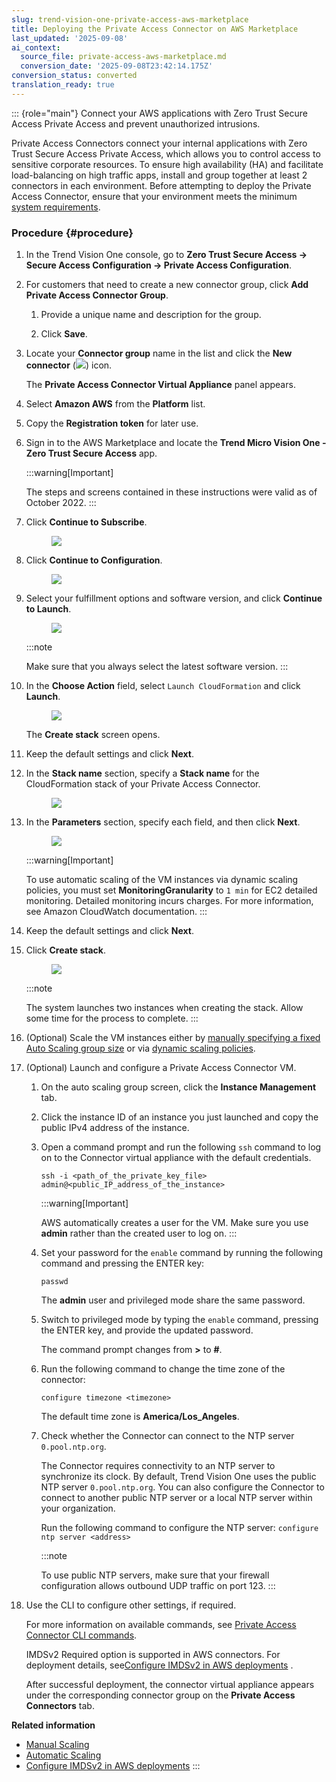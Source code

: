 ```yaml
---
slug: trend-vision-one-private-access-aws-marketplace
title: Deploying the Private Access Connector on AWS Marketplace
last_updated: '2025-09-08'
ai_context:
  source_file: private-access-aws-marketplace.md
  conversion_date: '2025-09-08T23:42:14.175Z'
conversion_status: converted
translation_ready: true
---
```


::: {role="main"}
Connect your AWS applications with Zero Trust Secure Access Private Access and prevent unauthorized intrusions.

Private Access Connectors connect your internal applications with Zero Trust Secure Access Private Access, which allows you to control access to sensitive corporate resources. To ensure high availability (HA) and facilitate load-balancing on high traffic apps, install and group together at least 2 connectors in each environment. Before attempting to deploy the Private Access Connector, ensure that your environment meets the minimum [system requirements](pa-connector-system-reqs.mdx).

### Procedure {#procedure}

1.  In the Trend Vision One console, go to **Zero Trust Secure Access → Secure Access Configuration → Private Access Configuration**.

2.  For customers that need to create a new connector group, click **Add Private Access Connector Group**.

    1.  Provide a unique name and description for the group.

    2.  Click **Save**.

3.  Locate your **Connector group** name in the list and click the **New connector** (![](/images/add_connector=683f3c84-a774-40c0-bd9b-4663fcd2b53f.webp)) icon.

    The **Private Access Connector Virtual Appliance** panel appears.

4.  Select **Amazon AWS** from the **Platform** list.

5.  Copy the **Registration token** for later use.

6.  Sign in to the AWS Marketplace and locate the **Trend Micro Vision One - Zero Trust Secure Access** app.

    :::warning[Important]

    The steps and screens contained in these instructions were valid as of October 2022.
    :::

7.  Click **Continue to Subscribe**.

    <figure>
    <img src="./images/awsMarketplaceSubscribe=20220701111112.webp" />
    </figure>

8.  Click **Continue to Configuration**.

    <figure>
    <img src="./images/awsMarketplaceContinueConfig=20220701111622.webp" />
    </figure>

9.  Select your fulfillment options and software version, and click **Continue to Launch**.

    <figure>
    <img src="./images/awsMarketplaceContinueLaunch=20220701112015.webp" />
    </figure>

    :::note

    Make sure that you always select the latest software version.
    :::

10. In the **Choose Action** field, select `Launch CloudFormation` and click **Launch**.

    <figure>
    <img src="./images/awsMarketplaceLaunch=20220701112254.webp" />
    </figure>

    The **Create stack** screen opens.

11. Keep the default settings and click **Next**.

12. In the **Stack name** section, specify a **Stack name** for the CloudFormation stack of your Private Access Connector.

    <figure>
    <img src="./images/awsMarketplaceNamesTags=20220701112431.webp" />
    </figure>

13. In the **Parameters** section, specify each field, and then click **Next**.

    <figure>
    <img src="./images/awsMarketplaceParameters=20220825171010.webp" />
    </figure>

    :::warning[Important]

    To use automatic scaling of the VM instances via dynamic scaling policies, you must set **MonitoringGranularity** to `1 min` for EC2 detailed monitoring. Detailed monitoring incurs charges. For more information, see Amazon CloudWatch documentation.
    :::

14. Keep the default settings and click **Next**.

15. Click **Create stack**.

    <figure>
    <img src="./images/awsMarketplaceCreateStack=20220825171615.webp" />
    </figure>

    :::note

    The system launches two instances when creating the stack. Allow some time for the process to complete.
    :::

16. (Optional) Scale the VM instances either by [manually specifying a fixed Auto Scaling group size](manual-scaling.mdx) or via [dynamic scaling policies](automatic-scaling.mdx).

17. (Optional) Launch and configure a Private Access Connector VM.

    1.  On the auto scaling group screen, click the **Instance Management** tab.

    2.  Click the instance ID of an instance you just launched and copy the public IPv4 address of the instance.

    3.  Open a command prompt and run the following `ssh` command to log on to the Connector virtual appliance with the default credentials.

        `ssh -i <path_of_the_private_key_file> admin@<public_IP_address_of_the_instance>`

        :::warning[Important]

        AWS automatically creates a user for the VM. Make sure you use **admin** rather than the created user to log on.
        :::

    4.  Set your password for the `enable` command by running the following command and pressing the <span class="uicontrol keyboard">ENTER</span> key:

        `passwd`

        The **admin** user and privileged mode share the same password.

    5.  Switch to privileged mode by typing the `enable` command, pressing the <span class="uicontrol keyboard">ENTER</span> key, and provide the updated password.

        The command prompt changes from **\>** to **\#**.

    6.  Run the following command to change the time zone of the connector:

        `configure timezone <timezone>`

        The default time zone is **America/Los_Angeles**.

    7.  Check whether the Connector can connect to the NTP server `0.pool.ntp.org`.

        The Connector requires connectivity to an NTP server to synchronize its clock. By default, Trend Vision One uses the public NTP server `0.pool.ntp.org`. You can also configure the Connector to connect to another public NTP server or a local NTP server within your organization.

        Run the following command to configure the NTP server: `configure ntp server <address>`

        :::note

        To use public NTP servers, make sure that your firewall configuration allows outbound UDP traffic on port 123.
        :::

18. Use the CLI to configure other settings, if required.

    For more information on available commands, see [Private Access Connector CLI commands](private-access-connector-cli.mdx).

    IMDSv2 Required option is supported in AWS connectors. For deployment details, see[Configure IMDSv2 in AWS deployments](config-imdsv2-aws-deployment.mdx) .

    After successful deployment, the connector virtual appliance appears under the corresponding connector group on the **Private Access Connectors** tab.

**Related information**

- [Manual Scaling](manual-scaling.md "Manually scale your Private Access Connector VM instances to a fixed Auto Scaling group size.")
- [Automatic Scaling](automatic-scaling.md "Scale your Private Access Connector VM instances based on metric thresholds by creating dynamic scaling policies.")
- [Configure IMDSv2 in AWS deployments](config-imdsv2-aws-deployment.mdx)
:::
